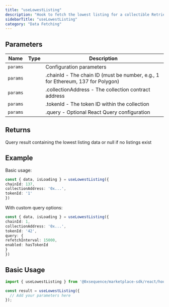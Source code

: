 ```yaml
---
title: "useLowestListing"
description: "Hook to fetch the lowest listing for a collectible Retrieves the lowest priced listing currently available for a specific token in a collection from the marketplace."
sidebarTitle: "useLowestListing"
category: "Data Fetching"
---
```


## Parameters

| Name | Type | Description |
|------|------|-------------|
| `params` |  | Configuration parameters |
| `params` |  | .chainId - The chain ID (must be number, e.g., 1 for Ethereum, 137 for Polygon) |
| `params` |  | .collectionAddress - The collection contract address |
| `params` |  | .tokenId - The token ID within the collection |
| `params` |  | .query - Optional React Query configuration |

## Returns

Query result containing the lowest listing data or null if no listings exist

## Example

Basic usage:
```typescript
const { data, isLoading } = useLowestListing({
chainId: 137,
collectionAddress: '0x...',
tokenId: '1'
})
```

With custom query options:
```typescript
const { data, isLoading } = useLowestListing({
chainId: 1,
collectionAddress: '0x...',
tokenId: '42',
query: {
refetchInterval: 15000,
enabled: hasTokenId
}
})
```

## Basic Usage

```typescript
import { useLowestListing } from '@0xsequence/marketplace-sdk/react/hooks';

const result = useLowestListing({
  // Add your parameters here
});
```

